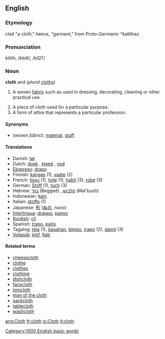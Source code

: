==English==

===Etymology===
{{OE.}} ''clað'' "a cloth," hence, "garment," from Proto-Germanic ''*kalithaz''.

===Pronunciation===
klŏth, /klɒθ/, /klQT/

===Noun===
'''cloth''' {{uncountable}} and {{countable}} (''plural'' [[cloths]])

# {{uncountable}} A woven [[fabric]] such as used in dressing, decorating, cleaning or other practical use.
# A piece of cloth used for a particular purpose.
# A form of attire that represents a particular profession.

====Synonyms====
*(''woven fabric''): [[material]], [[stuff]]

====Translations====
{{checktrans}}
*Danish: [[tøj]] {{n}}
*Dutch: [[doek]] {{n}}, [[kleed]] {{n}}, [[vod]] {{f}}
*[[Ekspreso]]: [[drapo]]
*Finnish: [[kangas]] (1), [[vaate]] (2)
*French: [[tissu]] {{m}} (1), [[toile]] {{f}} (1), [[habit#French|habit]] {{m}} (3), [[robe]] {{f}} (3)
*German: [[Stoff]] {{m}} (1), [[tuch]] {{n}} (3)
*Hebrew: [[בגד]] (Begged) {{m}}, [[מלבוש]] (Mal'bush) {{m}}
*Indonesian: [[kain]]
*Italian: [[stoffa]] {{f}} (1)
*Japanese: [[布]] ([[ぬの]], nuno)
*[[Interlingua]]: [[drappo]], [[panno]]
*[[Kurdish]]: [[cil]]
*Spanish: [[trapo]], [[paño]]
*Tagalog: [[tela]] (1), [[basahan]], [[bimpo]], [[trapo]] (2), [[damit]] (3)
*[[Volapük]]: [[klöf]], [[flab#Volapük|flab]]

====Related terms====
*[[cheesecloth]]
*[[clothe]]
*[[clothes]]
*[[clothing]]
*[[dishcloth]]
*[[facecloth]]
*[[loincloth]]
*[[man of the cloth]]
*[[sackcloth]]
*[[tablecloth]]
*[[washcloth]]

[[Category:1000 English basic words]]

[[ang:Cloth]]
[[fr:cloth]]
[[io:Cloth]]
[[it:cloth]]